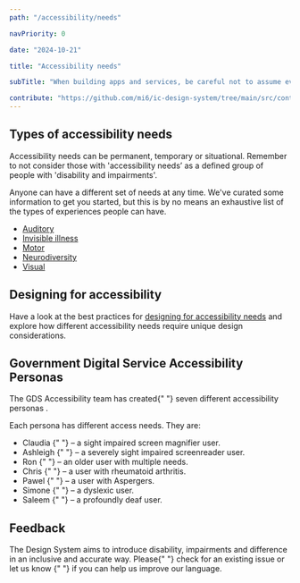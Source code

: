 ```yaml
---
path: "/accessibility/needs"

navPriority: 0

date: "2024-10-21"

title: "Accessibility needs"

subTitle: "When building apps and services, be careful not to assume everyone is like you."

contribute: "https://github.com/mi6/ic-design-system/tree/main/src/content/structured/accessibility/needs/index.mdx"
---
```


## Types of accessibility needs

Accessibility needs can be permanent, temporary or situational. Remember to not consider those with 'accessibility needs’ as a defined group of people with 'disability and impairments'.

Anyone can have a different set of needs at any time. We've curated some information to get you started, but this is by no means an exhaustive list of the types of experiences people can have.

- [Auditory](/accessibility/needs/auditory)
- [Invisible illness](/accessibility/needs/invisible)
- [Motor](/accessibility/needs/motor)
- [Neurodiversity](/accessibility/needs/neurodiversity)
- [Visual](/accessibility/needs/visual)

## Designing for accessibility

Have a look at the best practices for [designing for accessibility needs](/accessibility/needs/general) and explore how different accessibility needs require unique design considerations.

## Government Digital Service Accessibility Personas

<p>
  The GDS Accessibility team has created{" "}
  <ic-link
    target="_blank"
    href="https://alphagov.github.io/accessibility-personas/"
    rel="noreferer noopener nofollow"
    id="fn-1"
  >
    seven different accessibility personas
  </ic-link>
  .
</p>

Each persona has different access needs. They are:

<ul>
  <li>
    <ic-link
      target="_blank"
      href="https://alphagov.github.io/accessibility-personas/claudia/"
      rel="noreferer noopener nofollow"
    >
      Claudia
    </ic-link>{" "}
    &ndash; a sight impaired screen magnifier user.
  </li>
  <li>
    <ic-link
      target="_blank"
      href="https://alphagov.github.io/accessibility-personas/ashleigh/"
      rel="noreferer noopener nofollow"
    >
      Ashleigh
    </ic-link>{" "}
    &ndash; a severely sight impaired screenreader user.
  </li>
  <li>
    <ic-link
      target="_blank"
      href="https://alphagov.github.io/accessibility-personas/ron/"
      rel="noreferer noopener nofollow"
    >
      Ron
    </ic-link>{" "}
    &ndash; an older user with multiple needs.
  </li>
  <li>
    <ic-link
      target="_blank"
      href="https://alphagov.github.io/accessibility-personas/chris/"
      rel="noreferer noopener nofollow"
    >
      Chris
    </ic-link>{" "}
    &ndash; a user with rheumatoid arthritis.
  </li>
  <li>
    <ic-link
      target="_blank"
      href="https://alphagov.github.io/accessibility-personas/pawel/"
      rel="noreferer noopener nofollow"
    >
      Pawel
    </ic-link>{" "}
    &ndash; a user with Aspergers.
  </li>
  <li>
    <ic-link
      target="_blank"
      href="https://alphagov.github.io/accessibility-personas/simone/"
      rel="noreferer noopener nofollow"
    >
      Simone
    </ic-link>{" "}
    &ndash; a dyslexic user.
  </li>
  <li>
    <ic-link
      target="_blank"
      href="https://alphagov.github.io/accessibility-personas/saleem/"
      rel="noreferer noopener nofollow"
    >
      Saleem
    </ic-link>{" "}
    &ndash; a profoundly deaf user.
  </li>
</ul>

## Feedback

<p>
  The Design System aims to introduce disability, impairments and difference in
  an inclusive and accurate way. Please{" "}
  <ic-link
    target="_blank"
    href="https://github.com/mi6/ic-design-system/issues"
    rel="noreferer noopener nofollow"
  >
    check for an existing issue or let us know
  </ic-link>{" "}
  if you can help us improve our language.
</p>
